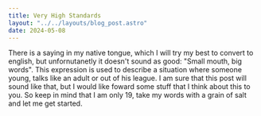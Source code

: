 ```yaml
---
title: Very High Standards 
layout: "../../layouts/blog_post.astro"
date: 2024-05-08
---
```


There is a saying in my native tongue, which I will try my best to convert to english, but unfornutanetly it doesn't sound as good: "Small mouth, big words".
This expression is used to describe a situation where someone young, talks like an adult or out of his league.
I am sure that this post will sound like that, but I would like foward some stuff that I think about this to you. So keep in mind that I am only 19, take my words with a grain of salt and let me get started.
